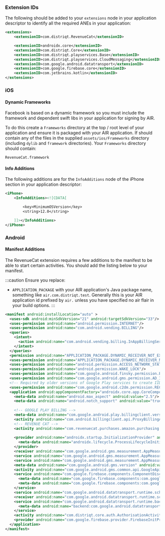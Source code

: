 
### Extension IDs

The following should be added to your `extensions` node in your application descriptor to identify all the required ANEs in your application:

```xml
<extensions>
	<extensionID>com.distriqt.RevenueCat</extensionID>

	<extensionID>androidx.core</extensionID>
	<extensionID>com.distriqt.Core</extensionID>
	<extensionID>com.distriqt.playservices.Base</extensionID>
	<extensionID>com.distriqt.playservices.CloudMessaging</extensionID>
	<extensionID>com.google.android.datatransport</extensionID>
	<extensionID>com.google.firebase.core</extensionID>
	<extensionID>com.jetbrains.kotlin</extensionID>
</extensions>
```



### iOS 

#### Dynamic Frameworks

Facebook is based on a dynamic framework so you must include the framework and dependent swift libs in your application for signing by AIR.

To do this create a `Frameworks` directory at the top / root level of your application and ensure it is packaged with your AIR application.
If should contain any of the files in the supplied `assets/ios/Frameworks` directory (including `dylib` and `framework` directories). 
Your `Frameworks` directory should contain:

```
RevenueCat.framework
```

#### Info Additions 


The following additions are for the `InfoAdditions` node of the iPhone section in your application descriptor:

```xml
<iPhone>
	<InfoAdditions><![CDATA[

		<key>MinimumOSVersion</key>
		<string>12.0</string>

	]]></InfoAdditions>
</iPhone>
```



### Android 

#### Manifest Additions

The RevenueCat extension requires a few additions to the manifest to be able to start certain activities. You should add the listing below to your manifest.

:::caution
Ensure you replace:
-  `APPLICATION_PACKAGE` with your AIR application's Java package name, something like `air.com.distriqt.test`. Generally this is your AIR application id prefixed by `air.` unless you have specified no air flair in your build options.
:::


```xml
<manifest android:installLocation="auto" >
  <uses-sdk android:minSdkVersion="21" android:targetSdkVersion="33"/>
  <uses-permission android:name="android.permission.INTERNET"/>
  <uses-permission android:name="com.android.vending.BILLING"/>
  <queries>
    <intent>
      <action android:name="com.android.vending.billing.InAppBillingService.BIND"/>
    </intent>
  </queries>
  <permission android:name="APPLICATION_PACKAGE.DYNAMIC_RECEIVER_NOT_EXPORTED_PERMISSION" android:protectionLevel="signature"/>
  <uses-permission android:name="APPLICATION_PACKAGE.DYNAMIC_RECEIVER_NOT_EXPORTED_PERMISSION"/>
  <uses-permission android:name="android.permission.ACCESS_NETWORK_STATE"/>
  <uses-permission android:name="android.permission.WAKE_LOCK"/>
  <uses-permission android:name="com.google.android.finsky.permission.BIND_GET_INSTALL_REFERRER_SERVICE"/>
  <uses-permission android:name="com.google.android.gms.permission.AD_ID"/>
  <!-- Required by older versions of Google Play services to create IID tokens -->
  <uses-permission android:name="com.google.android.c2dm.permission.RECEIVE"/>
  <application android:appComponentFactory="androidx.core.app.CoreComponentFactory">
    <meta-data android:name="android.max_aspect" android:value="2.5"/>
    <meta-data android:name="android.notch_support" android:value="true"/>
    
	<!-- GOOGLE PLAY BILLING -->
    <meta-data android:name="com.google.android.play.billingclient.version" android:value="6.0.0"/>
    <activity android:name="com.android.billingclient.api.ProxyBillingActivity" android:configChanges="keyboard|keyboardHidden|screenLayout|screenSize|orientation" android:exported="false" android:theme="@android:style/Theme.Translucent.NoTitleBar"/>
    <!-- REVENUE CAT -->
    <activity android:name="com.revenuecat.purchases.amazon.purchasing.ProxyAmazonBillingActivity" android:configChanges="keyboard|keyboardHidden|screenLayout|screenSize|orientation" android:theme="@android:style/Theme.Translucent.NoTitleBar"/>
    
	<provider android:name="androidx.startup.InitializationProvider" android:authorities="APPLICATION_PACKAGE.androidx-startup" android:exported="false">
      <meta-data android:name="androidx.lifecycle.ProcessLifecycleInitializer" android:value="androidx.startup"/>
    </provider>
    <receiver android:name="com.google.android.gms.measurement.AppMeasurementReceiver" android:enabled="true" android:exported="false"/>
    <service android:name="com.google.android.gms.measurement.AppMeasurementService" android:enabled="true" android:exported="false"/>
    <service android:name="com.google.android.gms.measurement.AppMeasurementJobService" android:enabled="true" android:exported="false" android:permission="android.permission.BIND_JOB_SERVICE"/>
    <meta-data android:name="com.google.android.gms.version" android:value="@integer/google_play_services_version"/>
    <activity android:name="com.google.android.gms.common.api.GoogleApiActivity" android:exported="false" android:theme="@android:style/Theme.Translucent.NoTitleBar"/>
    <service android:name="com.google.firebase.components.ComponentDiscoveryService" android:directBootAware="true" android:exported="false">
      <meta-data android:name="com.google.firebase.components:com.google.firebase.analytics.connector.internal.AnalyticsConnectorRegistrar" android:value="com.google.firebase.components.ComponentRegistrar"/>
      <meta-data android:name="com.google.firebase.components:com.google.firebase.abt.component.AbtRegistrar" android:value="com.google.firebase.components.ComponentRegistrar"/>
    </service>
    <service android:name="com.google.android.datatransport.runtime.scheduling.jobscheduling.JobInfoSchedulerService" android:exported="false" android:permission="android.permission.BIND_JOB_SERVICE"/>
    <receiver android:name="com.google.android.datatransport.runtime.scheduling.jobscheduling.AlarmManagerSchedulerBroadcastReceiver" android:exported="false"/>
    <service android:name="com.google.android.datatransport.runtime.backends.TransportBackendDiscovery" android:exported="false">
      <meta-data android:name="backend:com.google.android.datatransport.cct.CctBackendFactory" android:value="cct"/>
    </service>
    <activity android:name="com.distriqt.core.auth.AuthorisationActivity" android:exported="false" android:theme="@android:style/Theme.Translucent.NoTitleBar"/>
    <provider android:name="com.google.firebase.provider.FirebaseInitProvider" android:authorities="APPLICATION_PACKAGE.firebaseinitprovider" android:directBootAware="true" android:exported="false" android:initOrder="100"/>
  </application>
</manifest>
```




